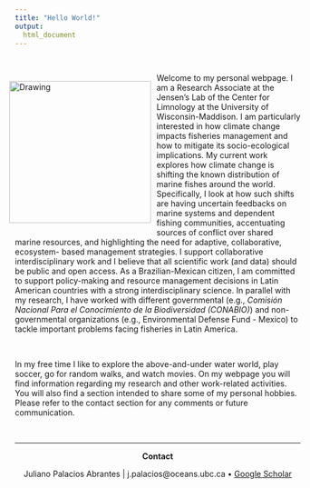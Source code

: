 ```yaml
---
title: "Hello World!"
output:
  html_document
---
```


<!-- Global site tag (gtag.js) - Google Analytics -->
<script async src="https://www.googletagmanager.com/gtag/js?id=UA-105699898-4"></script>
<script>
  window.dataLayer = window.dataLayer || [];
  function gtag(){dataLayer.push(arguments);}
  gtag('js', new Date());

  gtag('config', 'UA-105699898-4');
</script>


<br>

<div style= "float:left;position: relative; right: 10px;">
<img src="Images/Home/Octo_me.jpg" alt="Drawing" style="width: 250px;"/>
</div>


Welcome to my personal webpage. I am a Research Associate at the Jensen’s Lab of the Center for Limnology at the University of Wisconsin-Maddison. I am particularly interested in how climate change impacts fisheries management and how to mitigate its socio-ecological implications. My current work explores how climate change is shifting the known distribution of marine fishes around the world. Specifically, I look at how such shifts are having uncertain feedbacks on marine systems and dependent fishing communities, accentuating sources of conflict over shared marine resources, and highlighting the need for adaptive, collaborative, ecosystem- based management strategies. I support collaborative interdisciplinary work and I believe that all scientific work (and data) should be public and open access. As a Brazilian-Mexican citizen, I am committed to support policy-making and resource management decisions in Latin American countries with a strong interdisciplinary science. In parallel with my research, I have worked with different governmental (e.g., *Comisión Nacional Para el Conocimiento de la Biodiversidad (CONABIO)*) and non-governmental organizations (e.g., Environmental Defense Fund - Mexico) to tackle important problems facing fisheries in Latin America.

<br>

In my free time I like to explore the above-and-under water world, play soccer, go for random walks, and watch movies. On my webpage you will find information regarding my research and other work-related activities. You will also find a section intended to share some of my personal hobbies. Please refer to the contact section for any comments or future communication.

<br>
<hr>
<center>

**Contact**

Juliano Palacios Abrantes | j.palacios@oceans.ubc.ca • [Google Scholar](https://scholar.google.ca/citations?user=EZpBcjcAAAAJ&hl=en){target="_blank"}
<div id="google_translate_element"></div><script type="text/javascript">
function googleTranslateElementInit() {
  new google.translate.TranslateElement({pageLanguage: 'en', includedLanguages: 'es,pt'}, 'google_translate_element');
}
</script><script type="text/javascript" src="//translate.google.com/translate_a/element.js?cb=googleTranslateElementInit"></script>


<meta name="google-site-verification" content="a-gNWkz77aNh8H8s6f67IV1-OBWnJuxHRQWSVhyV7D0" />